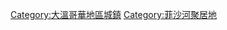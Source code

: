 {{Commonscat|Richmond, British Columbia}}

[[Category:大溫哥華地區城鎮|Category:大溫哥華地區城鎮]]
[[Category:菲沙河聚居地|Category:菲沙河聚居地]]